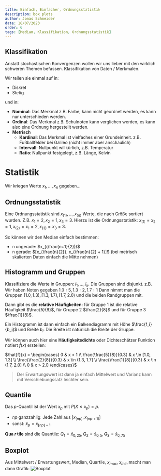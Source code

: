 ```yaml
---
title: Einfach, Einfacher, Ordnungsstatistik
description: box plots
author: Jonas Schneider
date: 18/07/2023
order: 6
tags: [Median, Klassifikation, Ordnungsstatistik]
---
```


## Klassifikation

Anstatt stochastischen Konvergenzen wollen wir uns lieber mit den wirklich schweren Themen befassen. Klassifikation von Daten / Merkmalen.

Wir teilen sie einmal auf in:

- Diskret
- Stetig

und in:

- **Nominal**: Das Merkmal z.B. Farbe, kann nicht geordnet werden, es kann nur unterschieden werden.
- **Ordinal**: Das Merkmal z.B. Schulnoten kann verglichen werden, es kann also eine Ordnung hergestellt werden.
- **Metrisch**
  - **Kardinal**: Das Merkmal ist vielfaches einer Grundeinheit. z.B. Fußballfelder bei Galileo (nicht immer aber anschaulich)
  - **Intervall**: Nullpunkt willkürlich, z.B. Temperatur
  - **Ratio**: Nullpunkt festgelegt, z.B. Länge, Kelvin

# Statistik

Wir kriegen Werte $x_1, ..., x_n$ gegeben...

## Ordnungsstatistik

Eine Ordnungsstatistik sind $x_{(1)}, ..., x_{(n)}$ Werte, die nach Größe sortiert wurden. Z.B. $x_1 = 2, x_2 = 1, x_3 = 3$. Hierzu ist die Ordnungsstatistik:
$x_{(1)} = x_2 = 1, x_{(2)} = x_1 = 2, x_{(3)} = x_3 =  3$.

So können wir den Median einfach bestimmen:

- n ungerade: $x_{(\frac{n+1}{2})}$
- n gerade: $[x_{\frac{n}{2}}, x_{\frac{n}{2} + 1}]$ (bei metrisch skalierten Daten einfach die Mitte nehmen)

## Histogramm und Gruppen

Klassifiziere die Werte in Gruppen: $l_1, ..., l_k$. Die Gruppen sind disjunkt.
z.B. Wir haben Noten gegeben $1.0: 5, 1.3: 2, 1.7: 1$
Dann nimmt man die Gruppen $[1.0, 1.3), [1.3, 1.7), [1.7, 2.0)$ und die beiden Randgruppen mit.

Dann gibt es die **relative Häufigkeiten**: für Gruppe $1$ ist die relative Häufigkeit $\frac{5}{8}$, für Gruppe $2$ $\frac{2}{8}$ und für Gruppe $3$ $\frac{1}{8}$.

Ein Histogramm ist dann einfach ein Balkendiagramm mit Höhe $\frac{f_i}{b_i}$ und Breite $b_i$. Die Breite ist natürlich die Breite der Gruppe.

Wir können auch hier eine **Häufigkeitsdichte** oder Dichteschätzer Funktion notiert $\hat{f}(x)$ erstellen:

$\hat{f}(x) = \begin{cases} 0 & x < 1 \\ \frac{\frac{5}{8}}{0.3} & x \in [1.0, 1.3] \\ \frac{\frac{2}{8}}{0.3} & x \in (1.3, 1.7] \\ \frac{\frac{1}{8}}{0.3} & x \in (1.7, 2.0] \\ 0 & x > 2.0  \end{cases}$

> Der Erwartungswert ist dann ja einfach Mittelwert und Varianz kann mit Verschiebungssatz leichter sein.

## Quantile

Das $p$-Quantil ist der Wert $x_p$ mit $P(X \leq x_p) = p$.

- $np$ ganzzahlig: Jede Zahl aus $[x_{(np)}, x_{(np+1)}]$
- sonst: $\tilde{x}_p = x_{\lfloor np \rfloor +1}$

**Qua _r_ tile** sind die Quantile:
$Q_1 = \tilde{x}_{0,25}, Q_2 = \tilde{x}_{0,5}, Q_3 = \tilde{x}_{0,75}$

## Boxplot

Aus Mittelwert / Erwartungswert, Median, Quartile, $x_{max}$, $x_{min}$ macht man dann Grafik:
![Boxplot](/summary-assets/wsi/boxplot.png)
